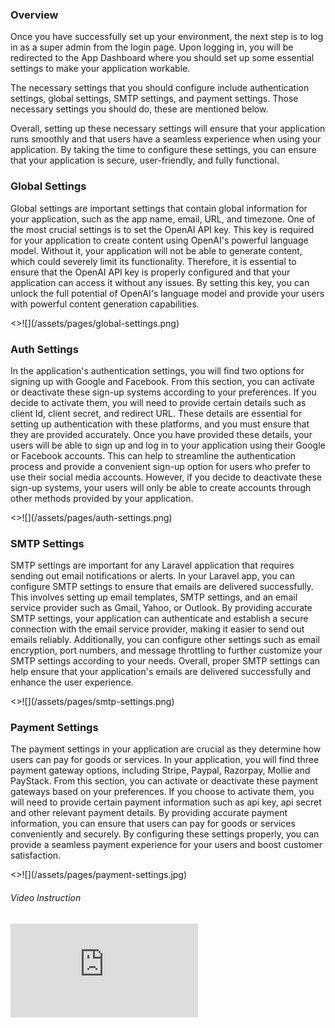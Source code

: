 ### Overview

<p className="mt-4">
  Once you have successfully set up your environment, the next step is to log in
  as a super admin from the login page. Upon logging in, you will be redirected
  to the App Dashboard where you should set up some essential settings to make
  your application workable.
</p>

<p className="my-4">
  The necessary settings that you should configure include authentication
  settings, global settings, SMTP settings, and payment settings. Those
  necessary settings you should do, these are mentioned below.
</p>

<p className="mb-6">
  Overall, setting up these necessary settings will ensure that your application
  runs smoothly and that users have a seamless experience when using your
  application. By taking the time to configure these settings, you can ensure
  that your application is secure, user-friendly, and fully functional.
</p>

### Global Settings


<p className="my-4">
  Global settings are important settings that contain global information for
  your application, such as the app name, email, URL, and timezone. One of the
  most crucial settings is to set the OpenAI API key. This key is required for
  your application to create content using OpenAI's powerful language model.
  Without it, your application will not be able to generate content, which could
  severely limit its functionality. Therefore, it is essential to ensure that
  the OpenAI API key is properly configured and that your application can access
  it without any issues. By setting this key, you can unlock the full potential
  of OpenAI's language model and provide your users with powerful content
  generation capabilities.
</p>

<Card image>
  <>![](/assets/pages/global-settings.png)</>
</Card>

### Auth Settings

<p className="my-4">
  In the application's authentication settings, you will find two options for
  signing up with Google and Facebook. From this section, you can activate or
  deactivate these sign-up systems according to your preferences. If you decide
  to activate them, you will need to provide certain details such as client Id,
  client secret, and redirect URL. These details are essential for setting up
  authentication with these platforms, and you must ensure that they are
  provided accurately. Once you have provided these details, your users will be
  able to sign up and log in to your application using their Google or Facebook
  accounts. This can help to streamline the authentication process and provide a
  convenient sign-up option for users who prefer to use their social media
  accounts. However, if you decide to deactivate these sign-up systems, your
  users will only be able to create accounts through other methods provided by
  your application.
</p>

<Card image>
  <>![](/assets/pages/auth-settings.png)</>
</Card>

### SMTP Settings

<p className="my-4">
  SMTP settings are important for any Laravel application that requires sending
  out email notifications or alerts. In your Laravel app, you can configure SMTP
  settings to ensure that emails are delivered successfully. This involves
  setting up email templates, SMTP settings, and an email service provider such
  as Gmail, Yahoo, or Outlook. By providing accurate SMTP settings, your
  application can authenticate and establish a secure connection with the email
  service provider, making it easier to send out emails reliably. Additionally,
  you can configure other settings such as email encryption, port numbers, and
  message throttling to further customize your SMTP settings according to your
  needs. Overall, proper SMTP settings can help ensure that your application's
  emails are delivered successfully and enhance the user experience.
</p>

<Card image>
  <>![](/assets/pages/smtp-settings.png)</>
</Card>

### Payment Settings

<p className="mt-6 mb-3">
  The payment settings in your application are crucial as they determine how
  users can pay for goods or services. In your application, you will find three
  payment gateway options, including Stripe, Paypal, Razorpay, Mollie and
  PayStack. From this section, you can activate or deactivate these payment
  gateways based on your preferences. If you choose to activate them, you will
  need to provide certain payment information such as api key, api secret and
  other relevant payment details. By providing accurate payment information, you
  can ensure that users can pay for goods or services conveniently and securely.
  By configuring these settings properly, you can provide a seamless payment
  experience for your users and boost customer satisfaction.
</p>

<Card image>
  <>![](/assets/pages/payment-settings.jpg)</>
</Card>

<h6 className="font-bold text-lg mt-4 mb-2 text-gray-950">Video Instruction</h6>
<div className="border border-2 border-gray-300 rounded-md overflow-hidden">
  <div className="relative pb-[56.25%] h-0">
    <iframe
      className="absolute top-0 left-0 w-full h-full"
      src="https://www.youtube.com/embed/TLBvNneArpw"
      title="YouTube video player"
      frameborder="0"
      allow="accelerometer; autoplay; clipboard-write; encrypted-media; gyroscope; picture-in-picture; web-share"
      allowfullscreen
    ></iframe>
  </div>
</div>
